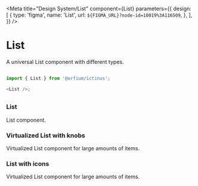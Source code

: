 
<Meta
  title="Design System/List"
  component={List}
  parameters={{
    design: [
      {
        type: 'figma',
        name: 'List',
        url: `${FIGMA_URL}?node-id=10019%3A116509`,
      },
    ],
  }}
/>

# List

A universal List component with different types.

##

```js
import { List } from '@orfium/ictinus';

<List />;
```

##

<Props of={List} />

### List

List component.

<Preview>
  <Story name="List">
    <ListShowcase
      itemsCount={number('itemsCount', 650)}
      rowSize={select('rowSize', ['small', 'normal'], 'normal')}
      width={number('width', 650)}
      height={number('height', 650)}
      isVirtualized={boolean('isVirtualized', false)}
      isListGroup={boolean('isListGroup', false)}
    />
  </Story>
</Preview>

### Virtualized List with knobs

Virtualized List component for large amounts of items.

<Preview>
  <Story name="Virtualized List">
    <ListShowcase
      itemsCount={number('itemsCount', 6500)}
      rowSize={select('rowSize', ['small', 'normal'], 'normal')}
      width={number('width', 650)}
      height={number('height', 650)}
      isVirtualized={boolean('isVirtualized', true)}
    />
  </Story>
</Preview>

### List with icons

Virtualized List component for large amounts of items.

<Preview>
  <Story name="List with icons">
    <List
      data={[
        {
          value: 'Option 1',
          label: 'Option 1',
          iconProps: { name: 'settings', color: 'lightGrey', variant: 650 },
        },
        {
          value: 'Option 2',
          label: 'Option 2',
          iconProps: { name: 'search', color: 'lightGrey', variant: 650 },
        },
        {
          value: 'Option 3',
          label: 'Option 3',
          iconProps: { name: 'star', color: 'lightGrey', variant: 650 },
        },
        {
          value: 'Option 4',
          label: 'Option 4',
          iconProps: { name: 'add', color: 'lightGrey', variant: 650 },
        },
        {
          value: 'Option 5',
          label: 'Option 5',
          iconProps: { name: 'file', color: 'lightGrey', variant: 650 },
        },
      ]}
      defaultOption={{ value: '', label: 'All' }}
      rowSize={select('rowSize', ['small', 'normal'], 'normal')}
      width={number('width', 650)}
      height={number('height', 650)}
      isVirtualized={boolean('isVirtualized', true)}
    />
  </Story>
</Preview>
